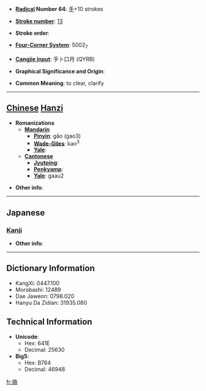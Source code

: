* '''[[Wiktionary:Chinese radical index| Radical]] Number 64''': [[Wiktionary:Chinese radical index 手|手]]+10 strokes

* '''[[Wiktionary:Chinese total strokes index|Stroke number]]''': [[Wiktionary:Chinese total strokes index 13|13]]

* '''Stroke order''': 

* '''[[Wiktionary:Chinese four corner index|Four-Corner System]]''': 5002<sub>7</sub>

* '''[[Wiktionary:Chinese Cangjie index|Cangjie input]]''': 手卜口月 (QYRB)

* '''Graphical Significance and Origin''': 

* '''Common Meaning''': to clear, clarify

----

== [[Chinese]] [[Hanzi]] ==

* '''Romanizations'''
** '''[[Mandarin]]'''
*** '''[[Pinyin]]''': gǎo (gao3)
*** '''[[Wade-Giles]]''': kao<sup>3</sup>
*** '''[[Yale]]''': 
** '''[[Cantonese]]'''
*** '''[[Jyutping]]''':
*** '''[[Penkyamp]]''': 
*** '''[[Yale]]''': gaau2

* '''Other info''': 

----

==Japanese==
===[[Kanji]]===
{{kanji|on readings=[[こう]] (kō), [[きょう]] (kyō)|kun readings=[[たたく]] (tataku)}}

* '''Other info''':  

----

== Dictionary Information ==

* KangXi: 0447.100
* Morobashi: 12489
* Dae Jaweon: 0798.020
* Hanyu Da Zidian: 31935.080

== Technical Information ==

* '''Unicode''':
** Hex: 641E
** Decimal: 25630
* '''Big5''':
** Hex: B764
** Decimal: 46948

[[fr:搞]]